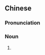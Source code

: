 {{also|孖烟筒}}
==Chinese==
{{zh-forms|s=孖烟筒|type=12}}

===Pronunciation===
{{zh-pron
|c=maa1 jin1 tung4-1
|cat=n
}}

===Noun===
{{zh-noun}}

# {{lb|zh|Cantonese}} {{zh-alt-form|孖煙通}}